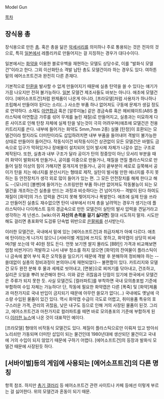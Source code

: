 Model Gun

[[목차]]

== 장식용 총 ==
장식용으로 만든 [[총]]. 혹은 총을 닮은 [[악세서리]]를 의미하나 주로 통용되는 것은 전자의 것으로, 특히 [[일본]]에서 레플리카로 만들어지는 걸 지칭하는 경우가 대다수이다.

일본에서는 [[화약]]을 이용한 블로우백을 재현하는 모델도 상당수로, 이를 "발화식 모델건"이라고 한다. 그외 이산화탄소 격발 납탄 총도 모델건이라 하는 경우도 있다. 여하튼 밑의 에어소프트건과 완전히 다른 존재다. 

기본적으로 [[탄환]]을 발사할 수 없게 만들어지기 때문에 실총 탄약을 쓸 수 있다는 얘기가 가끔 나오지만 전혀 불가능하다. [[일본]] 모델건 제조사들도 바보는 아니다. 애초에 모델건이다. [에어소프트건]처럼 완제품이 나온게 아니라, [프라모델]처럼 사용자가 하나하나 조립해서 만들어야 된다는 소리(...) 사소한 부품 하나 없어져도 구동에 문제가 생길 정도로 연약하다. 소재도 [[아연]]합금 혹은 [알루미늄] 같은 경금속류 혹은 헤비웨이트(ABS 플라스틱에 아연합금 가루를 섞어 무게를 늘린 재질)로 만들어지고, 실총과는 미묘하게 다른 사이즈로 인해 탄창 자체에 실제 탄을 넣는것이 극히 어려우며(애초에 모델건은 전용 카트리지를 쓴다. 내부에 들어가는 화약도 5mm,7mm 2종) 실물 [탄창]이 호환되는 모델건이라 할지라도 더미탄이라도 삽입하려치면 내부 부품을 들어내어 격발이 불가능한 상태로 만들어야 들어간다. 작동식이건 비작동식이건 상관없이 모든 모델건은 바렐도 금속으로 입구가 막혀있거나 장애물이 설치되어 있어 발사체 자체가 나갈수 없는 구조로 제작된다. 또한, 실총과 내부 구조가 달라 공이가 탄의 정중앙이 아닌 모서리 부분을 때려 화약이 발화되게 만들거나, 공이를 이중으로 만들거나, 재질을 연질 플라스틱으로 만들어 일정 이상의 힘이 가해지면 뭉개지게 만들거나, 공이 끝부분이 세로로 길쭉해서 공이가 탄을 치는 에너지를 분산시키는 형태로 제작, 실탄이 발사될 만한 에너지를 주지 못하는 등 안전장치가 생각 외로 많이 들어가 있는 편. 그 모든 안전장치를 해제 한다고 해도 --[모나미] [볼펜]에 들어가는 스프링만한 부품 하나만 없어져도 작동불능이 되는 모델건을 개조하는건 실총을 만드는 과정과 비슷하다는 건 넘어가자-- 격발이 된다 하여도 재질이 [화약]의 가스 압력을 견디지 못해 찢어지거나 폭발한다. 애초에 실제 탄을 쓰라고 만들어진 실총도 재수없으면 탄이 내부에서 터져 총을 날려먹는 경우가 생기는데 플라스틱이나 다이캐스트 등의 경금속으로 만든 모델건이 실탄의 발사 압력을 견딜거라고 생각하는 게 넌센스. [wiki:아귀 '''자신의 손목을 걸기 싫다면'''] 절대 시도하지 말자. 시도만 해도 걸리면 총포화약 도검류 단속법 위반으로 [[은팔찌]]를 선사받는다.
 

이러한 모델건은, 국내에서 밑에 있는 [에어소프트건]과 취급자체가 아예 다르다. 애초에 탄이라는게 나가지 않으니 [서바이벌 게임]에 쓰지도 못하고, 화약캡이 상당히 비싸며(1발 쏘는데 약 40원 정도 든다. 언뜻 보기엔 쌀지 몰라도 [BB탄] 가격과 비교해보면 엄청 비싼거다!) 격발하고 나서 내부 청소를 하지 않으면 [화약]의 잔여물이 플라스틱이나 금속에 붙어 부식 혹은 오작동을 일으키기 때문에 격발 후 분해하여 정비해야 하는 --쓸데없이 실총의 정비과정이 본의아니게 재현되었다-- 불편함이 있다. 카트리지와 모델건 모두 완전 분해 후 물과 세제로 씻어내고, [면봉]으로 찌꺼기를 닦아내고, 건조하고, 실리콘 오일을 뿌려 보관해야 한다. 이와 같은 귀찮음과 단점이 있기에 한국에서 모델건은 주류가 되지 못한 듯.
사실 모델건도 [컬러파트]를 부착하면 국내 모의총포법 기준에 부합하여 수입 자체는 가능하다! 단, 작동에 필요한 화약캡은 다른 [폭죽] 및 [화약]제품과 마찬가지로 국내 반입이 금지되기 때문에 아무런 쓸모가 없다(...)
국내에도 옛날에 극소량 수입된 물품이 있긴 있다. 역시 화약캡 수급이 극도로 어렵고, 취미용품 특유의 호구스러운 가격, 관리의 귀찮음, 낮은 내구도 등으로 인해 거의 사장된 물품이 된것.
그리고, 에어소프트건과 마찬가지로 컬러파트를 떼면 바로 모의총포의 기준에 부합하게 된다.[http://www.ytn.co.kr/_ln/0103_201312090403179049 이러한 뉴스]에 나온 것이 대표적인 예이다.

[프라모델] 형태의 비작동식 모델건도 있다. 제질이 플라스틱으로만 이뤄져 있고 방아쇠 노리쇠만 가동되며 더미탄 삽입이
되는 물건인데 1980년대에 생산되던 물건이고 국내에 거의 수입이 되지 않았기 때문에 구하기 어렵다. [에어소프트건]의
등장과 발화식 모델건 때문에 사장된듯 하다.  
== [서바이벌]등의 게임에 사용되는 [에어소프트건]의 다른 명칭 ==
항목 참조. 하지만 [[총기 갤러리]] 등 에어소프트건 관련 사이트나 카페 등에선 이렇게 부르는 걸 싫어한다. 위의 모델건과 혼동이 되기 때문.  

